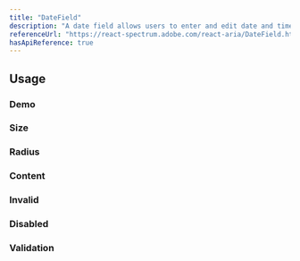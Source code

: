 ```yaml
---
title: "DateField"
description: "A date field allows users to enter and edit date and time values using a keyboard. Each part of a date value is displayed in an individually editable segment."
referenceUrl: "https://react-spectrum.adobe.com/react-aria/DateField.html"
hasApiReference: true
---
```


## Usage

### Demo

<ComponentPreview slug="dateField/demo" />

### Size

<ComponentPreview slug="dateField/size" />

### Radius

<ComponentPreview slug="dateField/radius" />

### Content

<ComponentPreview slug="dateField/content" />

### Invalid

<ComponentPreview slug="dateField/invalid" />

### Disabled

<ComponentPreview slug="dateField/disabled" />

### Validation

<ComponentPreview slug="dateField/validation" />
